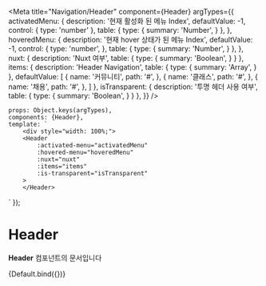 
<Meta
    title="Navigation/Header"
    component={Header}
    argTypes={{
        activatedMenu: {
            description: '현재 활성화 된 메뉴 Index',
            defaultValue: -1,
            control: {
                type: 'number'
            },
            table: {
                type: {
                    summary: 'Number',
                }
            },
        },
        hoveredMenu: {
            description: '현재 hover 상태가 된 메뉴 Index',
            defaultValue: -1,
            control: {
                type: 'number',
            },
            table: {
                type: {
                    summary: 'Number',
                }
            },
        },
        nuxt: {
            description: 'Nuxt 여부',
            table: {
                type: {
                    summary: 'Boolean',
                }
            }
        },
        items: {
            description: 'Header Navigation',
            table: {
                type: {
                    summary: 'Array',
                }
            },
            defaultValue: [
                {
                    name: '커뮤니티',
                    path: '#',
                },
                {
                    name: '클래스',
                    path: '#',
                },
                {
                    name: '채용',
                    path: '#',
                },
            ]
        },
        isTransparent: {
            description: '투명 헤더 사용 여부',
            table: {
                type: {
                    summary: 'Boolean',
                }
            }
        },
    }}
/>

    props: Object.keys(argTypes),
    components: {Header},
    template: `
        <div style="width: 100%;">
        <Header
            :activated-menu="activatedMenu"
            :hovered-menu="hoveredMenu"
            :nuxt="nuxt"
            :items="items"
            :is-transparent="isTransparent"
        >
        </Header>
</div>`
});

# Header

**Header** 컴포넌트의 문서입니다

<Story name="Default" height="100px">
    {Default.bind({})}
</Story>

<ArgsTable story="Default" />